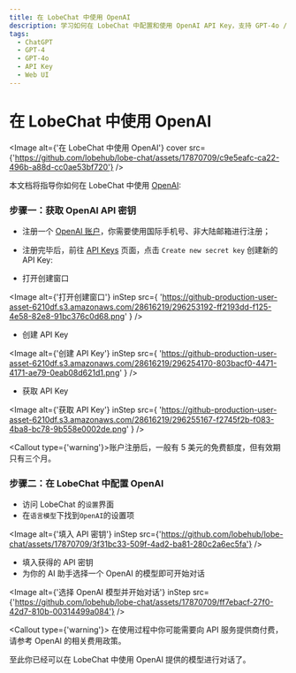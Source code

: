 ```yaml
---
title: 在 LobeChat 中使用 OpenAI
description: 学习如何在 LobeChat 中配置和使用 OpenAI API Key，支持 GPT-4o / GPT-4-turbo / GPT-4-vision
tags:
  - ChatGPT
  - GPT-4
  - GPT-4o
  - API Key
  - Web UI
---
```


# 在 LobeChat 中使用 OpenAI

<Image
  alt={'在 LobeChat 中使用 OpenAI'}
  cover
  src={'https://github.com/lobehub/lobe-chat/assets/17870709/c9e5eafc-ca22-496b-a88d-cc0ae53bf720'}
/>

本文档将指导你如何在 LobeChat 中使用 [OpenAI](https://openai.com/):

<Steps>

### 步骤一：获取 OpenAI API 密钥

- 注册一个 [OpenAI 账户](https://platform.openai.com/signup)，你需要使用国际手机号、非大陆邮箱进行注册；
- 注册完毕后，前往 [API Keys](https://platform.openai.com/api-keys) 页面，点击 `Create new secret key` 创建新的 API Key:

- 打开创建窗口

<Image
  alt={'打开创建窗口'}
  inStep
  src={
    'https://github-production-user-asset-6210df.s3.amazonaws.com/28616219/296253192-ff2193dd-f125-4e58-82e8-91bc376c0d68.png'
  }
/>

- 创建 API Key

<Image
  alt={'创建 API Key'}
  inStep
  src={
    'https://github-production-user-asset-6210df.s3.amazonaws.com/28616219/296254170-803bacf0-4471-4171-ae79-0eab08d621d1.png'
  }
/>

- 获取 API Key

<Image
  alt={'获取 API Key'}
  inStep
  src={
    'https://github-production-user-asset-6210df.s3.amazonaws.com/28616219/296255167-f2745f2b-f083-4ba8-bc78-9b558e0002de.png'
  }
/>

<Callout type={'warning'}>账户注册后，一般有 5 美元的免费额度，但有效期只有三个月。</Callout>

### 步骤二：在 LobeChat 中配置 OpenAI

- 访问 LobeChat 的`设置`界面
- 在`语言模型`下找到`OpenAI`的设置项

<Image
  alt={'填入 API 密钥'}
  inStep
  src={'https://github.com/lobehub/lobe-chat/assets/17870709/3f31bc33-509f-4ad2-ba81-280c2a6ec5fa'}
/>

- 填入获得的 API 密钥
- 为你的 AI 助手选择一个 OpenAI 的模型即可开始对话

<Image
  alt={'选择 OpenAI 模型并开始对话'}
  inStep
  src={'https://github.com/lobehub/lobe-chat/assets/17870709/ff7ebacf-27f0-42d7-810b-00314499a084'}
/>

<Callout type={'warning'}>
  在使用过程中你可能需要向 API 服务提供商付费，请参考 OpenAI 的相关费用政策。
</Callout>

</Steps>

至此你已经可以在 LobeChat 中使用 OpenAI 提供的模型进行对话了。
